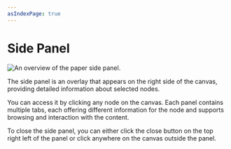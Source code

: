 ```yaml
---
asIndexPage: true
---
```


# Side Panel 

![An overview of the paper side panel.](./side_panel.png)

The side panel is an overlay that appears on the right side of the canvas, providing detailed information about selected nodes. 

You can access it by clicking any node on the canvas. Each panel contains multiple tabs, each offering different information for the node and supports browsing and interaction with the content.

To close the side panel, you can either click the close button on the top right left of the panel or click anywhere on the canvas outside the panel.
